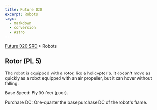 ```yaml
---
title: Future D20
excerpt: Robots
tags:
  - markdown
  - conversion
  - Astro
---
```






[Future D20 SRD]( / ) > Robots




## Rotor (PL 5)


The robot is equipped with a rotor, like a helicopter's. It doesn't move as quickly as a robot equipped with an air propeller, but it can hover without falling.


Base Speed: Fly 30 feet (poor).


Purchase DC: One-quarter the base purchase DC of the robot's frame.



